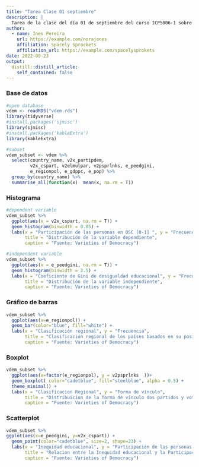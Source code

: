 ```yaml
---
title: "Tarea Clase 01 septiembre"
description: |
  Tarea de la clase del día 01 de septiembre del curso ICP5006-1 sobre gráficos exploratorios.
author:
  - name: Ines Pereira
    url: https://example.com/norajones
    affiliation: Spacely Sprockets
    affiliation_url: https://example.com/spacelysprokets
date: 2022-09-23
output:
  distill::distill_article:
    self_contained: false
---
```


### Base de datos

```r
#open database
vdem <- readRDS("vdem.rds")
library(tidyverse)
#install.packages('sjmisc')
library(sjmisc)
#install.packages('kableExtra')
library(kableExtra)

#subset
vdem_subset <- vdem %>% 
  select(country_name, v2x_partipdem, 
         v2x_cspart, v2elmulpar, v2psprlnks, e_peedgini, 
         e_regionpol, e_gdppc, e_pop) %>% 
  group_by(country_name) %>% 
  summarise_all(function(x)  mean(x, na.rm = T))
```
### Histograma

```r
#dependent variable
vdem_subset %>% 
  ggplot(aes(x = v2x_cspart, na.rm = T)) +
  geom_histogram(binwidth = 0.05) +
  labs(x = "Participación de las personas en OSC [0-1] ", y = "Frecuencia",
       title = "Distribución de la variable dependiente",
       caption = "Fuente: Varieties of Democracy")

#independent variable
vdem_subset %>% 
  ggplot(aes(x = e_peedgini, na.rm = T)) +
  geom_histogram(binwidth = 2.5) +
  labs(x = "Coeficiente de Gini de desigualdad educacional", y = "Frecuencia",
       title = "Distribución de la variable independiente",
       caption = "Fuente: Varieties of Democracy")
```
### Gráfico de barras

```r
vdem_subset %>% 
  ggplot(aes(x=e_regionpol)) +
  geom_bar(color="blue", fill="white") +
  labs(x = "Clasificación regional", y = "Frecuencia",
       title = "Clasificación regional de los países basados en su posición política-geográfica",
       caption = "Fuente: Varieties of Democracy")
```
### Boxplot

```r
vdem_subset %>% 
  ggplot(aes(x=factor(e_regionpol), y = v2psprlnks	))+
  geom_boxplot( color="cadetblue", fill="steelblue", alpha = 0.5) +
  theme_minimal() +
  labs(x = "Clasificacion Regional", y = "Forma de vínculo",
       title = "Distribuicion de la forma de vínculo dos partidos y votantes por Clasificacion Regional",
       caption = "Fuente: Varieties of Democracy")
```
### Scatterplot

```r
vdem_subset %>% 
ggplot(aes(x=e_peedgini, y=v2x_cspart)) +
  geom_point(color="cadetblue", size=2, shape=23) + 
  labs(x = "Inequidad educacional", y = "Participación de las personas en OSC ",
       title = "Relacion entre la Inequidad educacional y la Participación de las personas en OSC",
       caption = "Fuente: Varieties of Democracy")
```